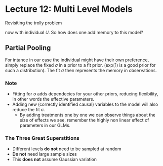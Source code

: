 # Lecture 12: Multi Level Models

Revisiting the trolly problem

\begin{tikzcd}
&& U \arrow[dl] \\
X \arrow[r] & R & S \arrow[l] \\
E \arrow[ur] & A \arrow[l] \arrow[u] & G \arrow[bend left=30,ll] \arrow[ul]
\end{tikzcd}

now with individual $U$. So how does one add memory to this model?

## Partial Pooling

For intance in our case the individual might have their own preference, simply replace the fixed $\sigma$ in a prior to a fit prior. (exp(1) is a good prior for such a distribution). The fit $\sigma$ then represents the memory in observations.


### Note

- Fitting for $\sigma$ adds dependecies for your other priors, reducing flexibility, in other words the effective parameters.
- Adding new (correctly identified causal) variables to the model will also reduce the fit $\sigma$.
  - By adding treatments one by one we can observe things about the size of effects we see, remember the highly non linear effect of parameters in our GLMs.

### The Three Great Superstitions

- Different levels **do not** need to be sampled at random
- **Do not** need large sample sizes
- This **does not** assume Gaussian variation
